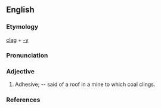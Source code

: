 == English ==

=== Etymology ===
[[clag]] + [[-y]]

===Pronunciation===
{{IPA|klægiː}}

=== Adjective ===
{{en-adj|claggier|claggiest}}
# Adhesive; -- said of a roof in a mine to which coal clings.

===References===
{{1913}}